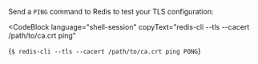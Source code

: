 Send a `PING` command to Redis to test your TLS configuration:

<CodeBlock
  language="shell-session"
  copyText="redis-cli --tls --cacert /path/to/ca.crt ping"
>
  {`$ redis-cli --tls --cacert /path/to/ca.crt ping
PONG`}
</CodeBlock>
